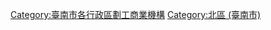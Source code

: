 {{Portal bar|台灣|企業}}
[[Category:臺南市各行政區劃工商業機構|Category:臺南市各行政區劃工商業機構]]
[[Category:北區_(臺南市)|Category:北區 (臺南市)]]
